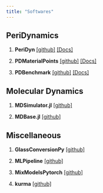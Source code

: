 ```yaml
---
title: "Softwares"
---
```


## PeriDynamics

1. __PeriDyn__ [[github]](https://github.com/ravinderbhattoo/PeriDyn) [[Docs]](https://ravinderbhattoo.github.io/PeriDyn)

2. __PDMaterialPoints__ [[github]](https://github.com/ravinderbhattoo/PDMaterialPoints) [[Docs]](https://ravinderbhattoo.github.io/PDMaterialPoints)

3. __PDBenchmark__ [[github]](https://github.com/ravinderbhattoo/PDBenchmark) [[Docs]](https://ravinderbhattoo.github.io/PDBenchmark)

## Molecular Dynamics

1. __MDSimulator.jl__ [[github]](https://github.com/ravinderbhattoo/MDSimulator)

2. __MDBase.jl__ [[github]](https://github.com/ravinderbhattoo/MDBase)

## Miscellaneous

1. __GlassConversionPy__ [[github]](https://github.com/ravinderbhattoo/GlassConversionPy)

2. __MLPipeline__ [[github]](https://github.com/ravinderbhattoo/MLPipeline)

3. __MixModelsPytorch__ [[github]](https://github.com/ravinderbhattoo/MixModelsPytorch)

4. __kurma__ [[github]](https://github.com/ravinderbhattoo/kurma)


